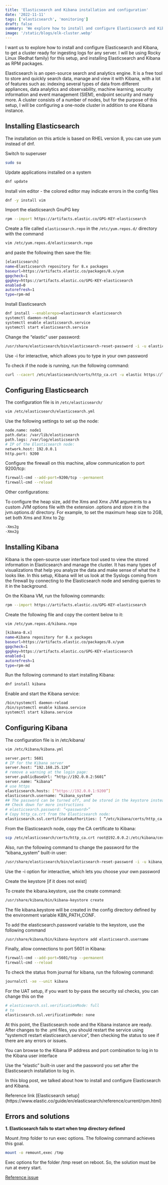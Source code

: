 ```yaml
---
title: 'Elasticsearch and Kibana installation and configuration'
date: '2022-11-11'
tags: ['elasticsearch', 'monitoring']
draft: false
summary: 'We explore how to install and configure Elasticsearch and Kibana, to get a cluster ready for ingesting logs from any server'
image: '/static/blogs/elk-cluster.webp'
---
```


I want us to explore how to install and configure Elasticsearch and Kibana, to get a cluster ready for ingesting logs for any server.
I will be using Rocky Linux (Redhat family) for this setup, and installing Elasticsearch and Kibana as RPM packages.

Elasticsearch is an open-source search and analytics engine. It is a free tool to
store and quickly search data, manage and view it with Kibana, with a lot of features such as:
indexing several types of data from different appliances, data analytics and observability,
machine learning, security information and event management (SIEM), endpoint security and many more.
A cluster consists of a number of nodes, but for the purpose of this setup, I will be configuring a one-node cluster in addition to one Kibana instance.

## Installing Elasticsearch

The installation on this article is based on RHEL version 8, you can use yum instead of dnf.

Switch to superuser

```bash
sudo su
```

Update applications installed on a system

```bash
dnf update
```

Install vim editor - the colored editor may indicate errors in the config files

```bash
dnf -y install vim
```

Import the elasticsearch GnuPG key

```bash
rpm --import https://artifacts.elastic.co/GPG-KEY-elasticsearch
```

Create a file called `elasticsearch.repo` in the `/etc/yum.repos.d/` directory with the command

```bash
vim /etc/yum.repos.d/elasticsearch.repo
```

and paste the following then save the file:

```bash showLineNumbers
[elasticsearch]
name=Elasticsearch repository for 8.x packages
baseurl=https://artifacts.elastic.co/packages/8.x/yum
gpgcheck=1
gpgkey=https://artifacts.elastic.co/GPG-KEY-elasticsearch
enabled=0
autorefresh=1
type=rpm-md
```

Install Elasticsearch

```bash
dnf install --enablerepo=elasticsearch elasticsearch
systemctl daemon-reload
systemctl enable elasticsearch.service
systemctl start elasticsearch.service
```

Change the “elastic” user password:

```bash
/usr/share/elasticsearch/bin/elasticsearch-reset-password -i -u elastic
```

Use -i for interactive, which allows you to type in your own password

To check if the node is running, run the following command:

```bash
curl --cacert /etc/elasticsearch/certs/http_ca.crt -u elastic https://localhost:9200
```

## Configuring Elasticsearch

The configuration file is in `/etc/elasticsearch/`

```bash
vim /etc/elasticsearch/elasticsearch.yml
```

Use the following settings to set up the node:

```bash
node.name: node1
path.data: /var/lib/elasticsearch
path.logs: /var/log/elasticsearch
# IP of the Elasticsearch node:
network.host: 192.0.0.1
http.port: 9200
```

Configure the firewall on this machine, allow communication to port 9200/tcp:

```bash
firewall-cmd --add-port=9200/tcp --permanent
firewall-cmd --reload
```

Other configurations:

To configure the heap size, add the Xms and Xmx JVM arguments to a custom JVM options
file with the extension .options and store it in the jvm.options.d/ directory.
For example, to set the maximum heap size to 2GB, set both Xms and Xmx to 2g:

```bash
-Xms2g
-Xmx2g
```

## Installing Kibana

Kibana is the open-source user interface tool used to view the stored information in Elasticsearch and manage the cluster.
It has many types of visualizations that help you analyze the data and make sense of what the it looks like.
In this setup, Kibana will let us look at the Syslogs coming from the firewall by connecting to the Elasticsearch node and sending queries to it in the background.

On the Kibana VM, run the following commands:

```bash
rpm --import https://artifacts.elastic.co/GPG-KEY-elasticsearch
```

Create the following file and copy the content below to it:

```bash
vim /etc/yum.repos.d/kibana.repo
```

```bash
[kibana-8.x]
name=Kibana repository for 8.x packages
baseurl=https://artifacts.elastic.co/packages/8.x/yum
gpgcheck=1
gpgkey=https://artifacts.elastic.co/GPG-KEY-elasticsearch
enabled=1
autorefresh=1
type=rpm-md
```

Run the following command to start installing Kibana:

```bash
dnf install kibana
```

Enable and start the Kibana service:

```bash
/bin/systemctl daemon-reload
/bin/systemctl enable kibana.service
systemctl start kibana.service
```

## Configuring Kibana

The configuration file is in /etc/kibana/

```bash
vim /etc/kibana/kibana.yml
```

```bash
server.port: 5601
# IP for the Kibana server
server.host: “192.168.25.120”
# remove a warning at the login page:
server.publicBaseUrl: “http://192.0.0.2:5601”
server.name: “kibana”
# use https
elasticsearch.hosts: [“https://192.0.0.1:9200”]
elasticsearch.username: “kibana_system”
## The password can be turned off, and be stored in the keystore instead
## Check down for more instructions
# elasticsearch.password: “<password>”
# Copy http_ca.crt from the Elasticsearch node:
elasticsearch.ssl.certificateAuthorities: [ “/etc/kibana/certs/http_ca.crt” ]
```

From the Elasticsearch node, copy the CA certificate to Kibana:

```bash
scp /etc/elasticsearch/certs/http_ca.crt root@192.0.0.2:/etc/kibana/certs
```

Also, run the following command to change the password for the “kibana_system” built-in user:

```bash
/usr/share/elasticsearch/bin/elasticsearch-reset-password -i -u kibana_system
```

Use the -i option for interactive, which lets you choose your own password

Create the keystore [if it does not exist]

To create the kibana.keystore, use the create command:

```bash
/usr/share/kibana/bin/kibana-keystore create
```

The file kibana.keystore will be created in the config directory defined by the environment variable KBN_PATH_CONF.

To add the elasticsearch.password variable to the keystore, use the following command

```bash
/usr/share/kibana/bin/kibana-keystore add elasticsearch.username
```

Finally, allow connections to port 5601 in Kibana:

```bash
firewall-cmd --add-port=5601/tcp --permanent
firewall-cmd --reload
```

To check the status from journal for kibana, run the following command:

```bash
journalctl -xe --unit kibana
```

For the UAT setup, if you want to by-pass the security ssl checks, you can change this on the

```bash
# elasticsearch.ssl.verificationMode: full
# to
elasticsearch.ssl.verificationMode: none
```

At this point, the Elasticsearch node and the Kibana instance are ready. After changes to the .yml files, you should restart the service using “systemctl restart elasticsearch.service”, then checking the status to see if there are any errors or issues.

You can browse to the Kibana IP address and port combination to log in to the Kibana user interface

Use the “elastic” built-in user and the password you set after the Elasticsearch installation to log in.

In this blog post, we talked about how to install and configure Elasticsearch and Kibana.

<callout-info>
	Reference link [Elasticsearch
	setup](https://www.elastic.co/guide/en/elasticsearch/reference/current/rpm.html)
</callout-info>

## Errors and solutions

**1. Elasticsearch fails to start when tmp directory defined**

Mount /tmp folder to run exec options. The following command achieves this goal.

```bash
mount -o remount,exec /tmp
```

Exec options for the folder /tmp reset on reboot. So, the solution must be run at every start.

[Reference issue](https://github.com/elastic/elasticsearch/issues/18406)
